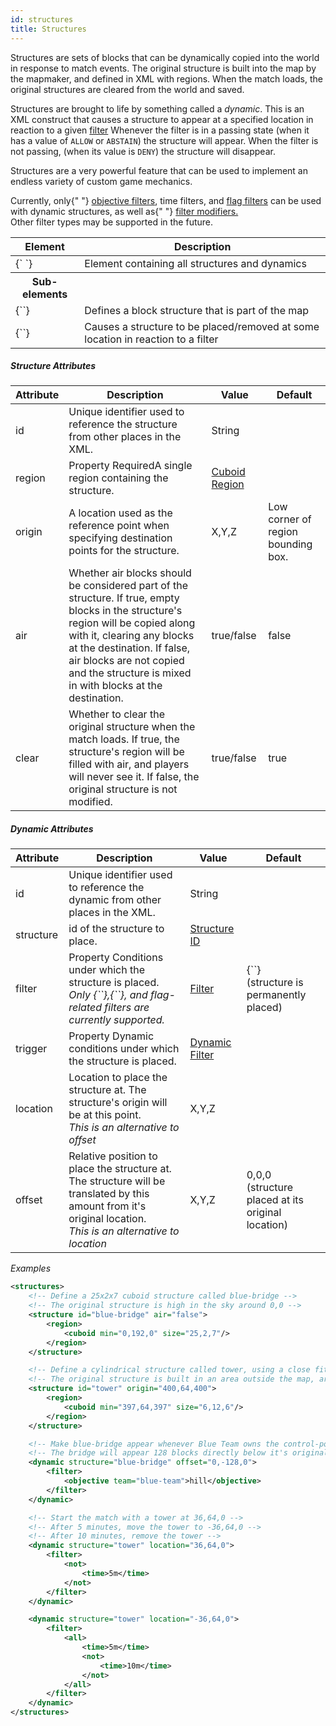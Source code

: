 ```yaml
---
id: structures
title: Structures
---
```


Structures are sets of blocks that can be dynamically copied into the world in response to match events.
The original structure is built into the map by the mapmaker, and defined in XML with regions.
When the match loads, the original structures are cleared from the world and saved.

Structures are brought to life by something called a _dynamic_. This is an XML construct that causes a structure to appear at a specified location in reaction to a given [filter](/modules/filters) Whenever the filter is in a passing state (when it has a value of `ALLOW` or `ABSTAIN`) the structure will appear. When the filter is not passing, (when its value is `DENY`) the structure will disappear.

Structures are a very powerful feature that can be used to implement an endless variety of custom game mechanics.

<div className="alert alert--warning" style={{ marginBottom: "30px" }}>
  Currently, only{" "}
  <a href="/modules/filters#objectiveFilter">objective filters</a>, time
  filters, and <a href="/modules/filters#flagFilter">flag filters</a> can be
  used with dynamic structures, as well as{" "}
  <a href="/modules/filters#filterModifiers">filter modifiers.</a>
  <br />
  Other filter types may be supported in the future.
</div>

<div className="table-container">
  <table>
    <thead>
      <tr>
        <th>Element</th>
        <th>Description</th>
      </tr>
    </thead>
    <tbody>
      <tr>
        <td>
          <label>{`<structures> </structures>`}</label>
        </td>
        <td>Element containing all structures and dynamics</td>
      </tr>
      <tr>
        <th>Sub-elements</th>
        <th />
      </tr>
      <tr>
        <td>
          <label>{`<structure>`}</label>
        </td>
        <td>Defines a block structure that is part of the map</td>
      </tr>
      <tr>
        <td>
          <label>{`<dynamic>`}</label>
        </td>
        <td>
          Causes a structure to be placed/removed at some location in reaction
          to a filter
        </td>
      </tr>
    </tbody>
  </table>
</div>

##### Structure Attributes

<div className="table-container">
  <table>
    <thead>
      <tr>
        <th>Attribute</th>
        <th>Description</th>
        <th>Value</th>
        <th>Default</th>
      </tr>
    </thead>
    <tbody>
      <tr id="structureId">
        <td>
          <label>id</label>
        </td>
        <td>
          Unique identifier used to reference the structure from other places in
          the XML.
        </td>
        <td>
          <span className="badge badge--primary">String</span>
        </td>
        <td></td>
      </tr>
      <tr>
        <td>
          <label>region</label>
        </td>
        <td>
          <span
            className="badge badge--secondary"
            title="Can be an attribute or sub-element."
          >
            Property
          </span>
          <span className="badge badge--danger">Required</span>A single region
          containing the structure.
        </td>
        <td>
          <a href="/modules/regions">Cuboid Region</a>
        </td>
        <td></td>
      </tr>
      <tr>
        <td>
          <label>origin</label>
        </td>
        <td>
          A location used as the reference point when specifying destination
          points for the structure.
        </td>
        <td>
          <span className="badge badge--primary">X,Y,Z</span>
        </td>
        <td>
          Low corner of <label>region</label> bounding box.
        </td>
      </tr>
      <tr>
        <td>
          <label>air</label>
        </td>
        <td>
          Whether air blocks should be considered part of the structure. If
          true, empty blocks in the structure's region will be copied along with
          it, clearing any blocks at the destination. If false, air blocks are
          not copied and the structure is mixed in with blocks at the
          destination.
        </td>
        <td>
          <span className="badge badge--primary">true/false</span>
        </td>
        <td>false</td>
      </tr>
      <tr>
        <td>
          <label>clear</label>
        </td>
        <td>
          Whether to clear the original structure when the match loads. If true,
          the structure's region will be filled with air, and players will never
          see it. If false, the original structure is not modified.
        </td>
        <td>
          <span className="badge badge--primary">true/false</span>
        </td>
        <td>true</td>
      </tr>
    </tbody>
  </table>
</div>

##### Dynamic Attributes

<div className="table-container">
  <table>
    <thead>
      <tr>
        <th>Attribute</th>
        <th>Description</th>
        <th>Value</th>
        <th>Default</th>
      </tr>
    </thead>
    <tbody>
      <tr>
        <td>
          <label>id</label>
        </td>
        <td>
          Unique identifier used to reference the dynamic from other places in
          the XML.
        </td>
        <td>
          <span className="badge badge--primary">String</span>
        </td>
        <td></td>
      </tr>
      <tr>
        <td>
          <label>structure</label>
        </td>
        <td>
          <label>id</label>
          of the structure to place.
        </td>
        <td>
          <a href="#structureId">Structure ID</a>
        </td>
        <td></td>
      </tr>
      <tr>
        <td>
          <label>filter</label>
        </td>
        <td>
          <span
            className="badge badge--secondary"
            title="Can be either this attribute or a sub-element."
          >
            Property
          </span>
          Conditions under which the structure is placed.
          <br />
          <em>
            Only
            <label>{`<objective>`}</label>,<label>{`<time>`}</label>, and flag-related
            filters are currently supported.
          </em>
        </td>
        <td>
          <a href="/modules/filters">Filter</a>
        </td>
        <td>
          <label>{`<always/>`}</label>
          <br />
          (structure is permanently placed)
        </td>
      </tr>
      <tr>
        <td>
          <label>trigger</label>
        </td>
        <td>
          <span
            className="badge badge--secondary"
            title="Can be either this attribute or a sub-element."
          >
            Property
          </span>
          Dynamic conditions under which the structure is placed.
        </td>
        <td>
          <a href="/modules/filters">Dynamic Filter</a>
        </td>
        <td></td>
      </tr>
      <tr>
        <td>
          <label>location</label>
        </td>
        <td>
          Location to place the structure at. The structure's
          <label>origin</label>
          will be at this point.
          <br />
          <em>
            This is an alternative to
            <label>offset</label>
          </em>
        </td>
        <td>
          <span className="badge badge--primary">X,Y,Z</span>
        </td>
        <td></td>
      </tr>
      <tr>
        <td>
          <label>offset</label>
        </td>
        <td>
          Relative position to place the structure at. The structure will be
          translated by this amount from it's original location.
          <br />
          <em>
            This is an alternative to
            <label>location</label>
          </em>
        </td>
        <td>
          <span className="badge badge--primary">X,Y,Z</span>
        </td>
        <td>
          0,0,0
          <br />
          (structure placed at its original location)
        </td>
      </tr>
    </tbody>
  </table>
</div>

_Examples_

```xml
<structures>
    <!-- Define a 25x2x7 cuboid structure called blue-bridge -->
    <!-- The original structure is high in the sky around 0,0 -->
    <structure id="blue-bridge" air="false">
        <region>
            <cuboid min="0,192,0" size="25,2,7"/>
        </region>
    </structure>

    <!-- Define a cylindrical structure called tower, using a close fitting cuboid -->
    <!-- The original structure is built in an area outside the map, around 400,400 -->
    <structure id="tower" origin="400,64,400">
        <region>
            <cuboid min="397,64,397" size="6,12,6"/>
        </region>
    </structure>

    <!-- Make blue-bridge appear whenever Blue Team owns the control-point called "hill" -->
    <!-- The bridge will appear 128 blocks directly below it's original location -->
    <dynamic structure="blue-bridge" offset="0,-128,0">
        <filter>
            <objective team="blue-team">hill</objective>
        </filter>
    </dynamic>

    <!-- Start the match with a tower at 36,64,0 -->
    <!-- After 5 minutes, move the tower to -36,64,0 -->
    <!-- After 10 minutes, remove the tower -->
    <dynamic structure="tower" location="36,64,0">
        <filter>
            <not>
                <time>5m</time>
            </not>
        </filter>
    </dynamic>

    <dynamic structure="tower" location="-36,64,0">
        <filter>
            <all>
                <time>5m</time>
                <not>
                    <time>10m</time>
                </not>
            </all>
        </filter>
    </dynamic>
</structures>
```
